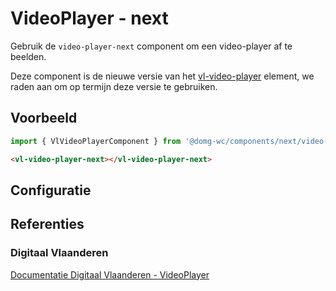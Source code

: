 
# VideoPlayer - next

<VluxMetaData id="components-next-video-player" />

Gebruik de `video-player-next` component om een video-player af te beelden.<br/>

Deze component is de nieuwe versie van het [vl-video-player](/docs/elements-video-player--documentatie) element, we raden aan om op termijn deze versie te gebruiken.


## Voorbeeld

```js
import { VlVideoPlayerComponent } from '@domg-wc/components/next/video-player';
```

```html
<vl-video-player-next></vl-video-player-next>
```

<Canvas of={VlVideoPlayerStories.VideoPlayerDefault} />

## Configuratie

<ArgTypes of={VlVideoPlayerStories.VideoPlayerDefault} />

## Referenties

### Digitaal Vlaanderen

[Documentatie Digitaal Vlaanderen - VideoPlayer](https://overheid.vlaanderen.be/webuniversum/v3/documentation/atoms/vl-ui-video-players)
